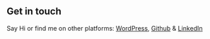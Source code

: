## Get in touch

Say Hi or find me on other platforms: [WordPress](https://profiles.wordpress.org/josesotelocohen/), [Github](https://github.com/JoseSoteloCohen) & [LinkedIn](https://www.linkedin.com/in/jsotelocohen/)

